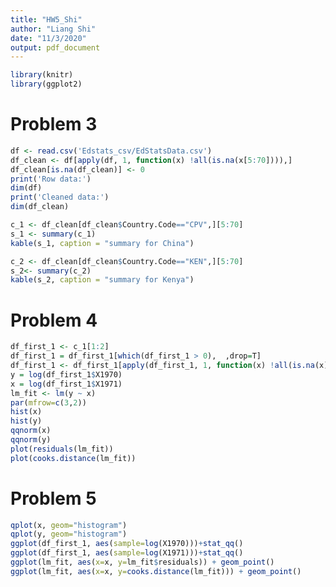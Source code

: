 ```yaml
---
title: "HW5_Shi"
author: "Liang Shi"
date: "11/3/2020"
output: pdf_document
---
```


```r
library(knitr)
library(ggplot2)
```

# Problem 3

```r
df <- read.csv('Edstats_csv/EdStatsData.csv')
df_clean <- df[apply(df, 1, function(x) !all(is.na(x[5:70]))),]
df_clean[is.na(df_clean)] <- 0
print('Row data:')
dim(df)
print('Cleaned data:')
dim(df_clean)
```


```r
c_1 <- df_clean[df_clean$Country.Code=="CPV",][5:70]
s_1 <- summary(c_1)
kable(s_1, caption = "summary for China")
```

```r
c_2 <- df_clean[df_clean$Country.Code=="KEN",][5:70]
s_2<- summary(c_2)
kable(s_2, caption = "summary for Kenya")
```

# Problem 4

```r
df_first_1 <- c_1[1:2]
df_first_1 = df_first_1[which(df_first_1 > 0),  ,drop=T]
df_first_1 <- df_first_1[apply(df_first_1, 1, function(x) !all(is.na(x))),]
y = log(df_first_1$X1970)
x = log(df_first_1$X1971)
lm_fit <- lm(y ~ x)
par(mfrow=c(3,2))
hist(x)
hist(y)
qqnorm(x)
qqnorm(y)
plot(residuals(lm_fit))
plot(cooks.distance(lm_fit))
```

# Problem 5

```r
qplot(x, geom="histogram")
qplot(y, geom="histogram")
ggplot(df_first_1, aes(sample=log(X1970)))+stat_qq()
ggplot(df_first_1, aes(sample=log(X1971)))+stat_qq()
ggplot(lm_fit, aes(x=x, y=lm_fit$residuals)) + geom_point()
ggplot(lm_fit, aes(x=x, y=cooks.distance(lm_fit))) + geom_point()
```